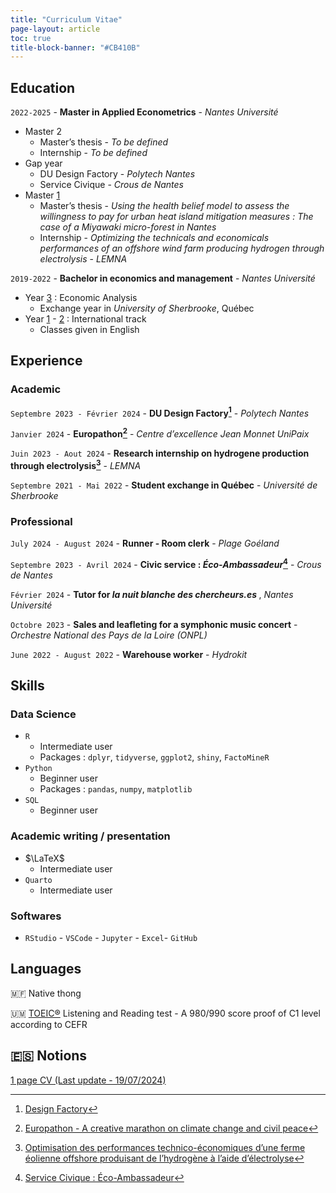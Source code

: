 ```yaml
---
title: "Curriculum Vitae"
page-layout: article
toc: true
title-block-banner: "#CB410B"
---
```


## Education

`2022-2025` - **Master in Applied Econometrics** - *Nantes Université* 

- Master 2
  - Master's thesis - *To be defined*
  - Internship - *To be defined*
  
- Gap year
  - DU Design Factory - *Polytech Nantes*
  - Service Civique - *Crous de Nantes*

- Master [1](documents/Relevé de notes 2022-2023.pdf)
  - Master's thesis - *Using the health belief model to assess the willingness to pay for urban heat island mitigation measures : The case of a Miyawaki micro-forest in Nantes*
  - Internship - *Optimizing the technicals and economicals performances of an offshore wind farm producing hydrogen through electrolysis* - *LEMNA*

`2019-2022` - **Bachelor in economics and management** - *Nantes Université* 

- Year [3](documents/Document officiel 2022-06-07.pdf) : Economic Analysis
  - Exchange year in *University of Sherbrooke*, Québec

- Year [1](documents/Relevé de notes 2019-2020.pdf) - [2](documents/Relevé de notes 2020-2021.pdf) : International track
  - Classes given in English

## Experience

### Academic

`Septembre 2023 - Février 2024` - **DU Design Factory[^2]** - *Polytech Nantes* 

[^2]: [Design Factory](posts/design_factory/index.qmd)

`Janvier 2024` - **Europathon[^1]** - *Centre d'excellence Jean Monnet UniPaix* 

[^1]: [Europathon - A creative marathon on climate change and civil peace](posts/europathon/index.qmd)

`Juin 2023 - Aout 2024` - **Research internship on hydrogene production through electrolysis[^3]** - *LEMNA* 


[^3]: [Optimisation des performances technico-économiques d’une ferme éolienne offshore produisant de l’hydrogène à l’aide d’électrolyse](posts/lemna_M1/index.qmd)


`Septembre 2021 - Mai 2022` - **Student exchange in Québec** -  *Université de Sherbrooke* 

### Professional 

`July 2024 - August 2024` - **Runner - Room clerk** - *Plage Goéland*

`Septembre 2023 - Avril 2024` - **Civic service : *Éco-Ambassadeur*[^4]** - *Crous de Nantes*

[^4]: [Service Civique : Éco-Ambassadeur](posts/service_civique/index.qmd)

`Février 2024` - **Tutor for *la nuit blanche des chercheurs.es* **, *Nantes Université*

`Octobre 2023` - **Sales and leafleting for a symphonic music concert** - *Orchestre National des Pays de la Loire (ONPL)*

`June 2022 - August 2022` - **Warehouse worker** - *Hydrokit*

## Skills

### Data Science

- `R` 
  - Intermediate user
  - Packages : `dplyr`, `tidyverse`, `ggplot2`, `shiny`, `FactoMineR`

- `Python` 
  - Beginner user
  - Packages : `pandas`, `numpy`, `matplotlib`

- `SQL` 
  - Beginner user
  

### Academic writing / presentation 

- $\LaTeX$ 
  - Intermediate user

- `Quarto`
  - Intermediate user

### Softwares

 - `RStudio` - `VSCode` - `Jupyter` - `Excel`- `GitHub` 

## Languages

🇲🇫 Native thong

🇺🇲 [TOEIC®](documents/TOEIC Digital Score Report.pdf) Listening and Reading test - A 980/990 score proof
of C1 level according to CEFR

🇪🇸 Notions
---
[1 page CV (Last update - 19/07/2024)](documents/CV_1_page.pdf)
